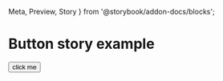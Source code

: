  Meta,
  Preview,
  Story
} from '@storybook/addon-docs/blocks';

<Meta
  title="Components|Button"
/>

# Button story example

<Preview withToolbar>
  <Story name="click me story">
    <Button>click me</Button>
  </Story>
</Preview>